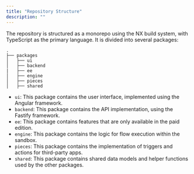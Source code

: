 ```yaml
---
title: "Repository Structure"
description: ""
---
```


The repository is structured as a monorepo using the NX build system, with TypeScript as the primary language. It is divided into several packages:

```
.
├── packages
│   ├── ui
│   ├── backend
|   ├── ee
│   ├── engine
│   ├── pieces
│   ├── shared

```

- `ui`: This package contains the user interface, implemented using the Angular framework.
- `backend`: This package contains the API implementation, using the Fastify framework.
- `ee`: This package contains features that are only available in the paid edition.
- `engine`: This package contains the logic for flow execution within the sandbox.
- `pieces`: This package contains the implementation of triggers and actions for third-party apps.
- `shared`: This package contains shared data models and helper functions used by the other packages.

